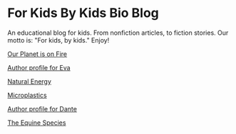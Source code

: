 # For Kids By Kids Bio Blog

An educational blog for kids. 
From nonfiction articles, to fiction stories. 
Our motto is: "For kids, by kids." Enjoy!

[Our Planet is on Fire](/planet-on-fire)

[Author profile for Eva](/eva)

[Natural Energy](/natural-energy)

[Microplastics](/microplastics)

[Author profile for Dante](/Dante)

[The Equine Species](/the-equine-species)


